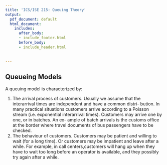```yaml
---
title: 'ICS/ISE 215: Queuing Theory'
output:
  pdf_document: default
  html_document:
    includes:
      after_body:
      - include_footer.html
      before_body:
      - include_header.html
      
  
---
```

## Queueing Models

A queuing model is characterized by:


1. The arrival process of customers.
Usually we assume that the interarrival times are independent and have a common distri- bution. In many practical situations customers arrive according to a Poisson stream (i.e. exponential interarrival times). Customers may arrive one by one, or in batches. An ex- ample of batch arrivals is the customs office at the border where travel documents of bus passengers have to be checked.
2. The behaviour of customers. Customers may be patient and willing to wait (for a long time). Or customers may be impatient and leave after a while. For example, in call centers,customers will hang up when they have to wait too long before an operator is available, and they possibly try again after a while.